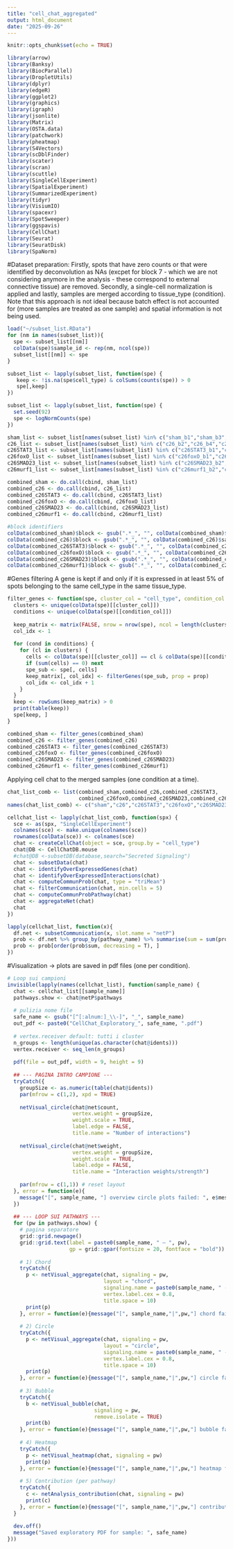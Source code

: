 ```yaml
---
title: "cell_chat_aggregated"
output: html_document
date: "2025-09-26"
---
```


```r
knitr::opts_chunk$set(echo = TRUE)
```

```r
library(arrow)
library(Banksy)
library(BiocParallel)
library(DropletUtils)
library(dplyr)
library(edgeR)
library(ggplot2)
library(graphics)
library(igraph)
library(jsonlite)
library(Matrix)
library(OSTA.data)
library(patchwork)
library(pheatmap)
library(S4Vectors)
library(scDblFinder)
library(scater)
library(scran)
library(scuttle)
library(SingleCellExperiment)
library(SpatialExperiment)
library(SummarizedExperiment)
library(tidyr)
library(VisiumIO)
library(spacexr)
library(SpotSweeper)
library(ggspavis)
library(CellChat)
library(Seurat)
library(SeuratDisk)
library(SpaNorm)
```

#Dataset preparation:
Firstly, spots that have zero counts or that were identified by deconvolution as NAs (excpet for block 7 -
which we are not considering anymore in the analysis - these correspond to external connective tissue)
are removed. Secondly, a single-cell normalization is applied and lastly, samples are merged according to
tissue_type (condition). Note that this approach is not ideal because batch effect is not
accounted for (more samples are treated as one sample) and spatial information is not being used.
```r
load("~/subset_list.RData")
for (nm in names(subset_list)){
  spe <- subset_list[[nm]]
  colData(spe)$sample_id <- rep(nm, ncol(spe))  
  subset_list[[nm]] <- spe
}

subset_list <- lapply(subset_list, function(spe) {
   keep <- !is.na(spe$cell_type) & colSums(counts(spe)) > 0
   spe[,keep]
})

subset_list <- lapply(subset_list, function(spe) {
  set.seed(92)
  spe <- logNormCounts(spe)
})

sham_list <- subset_list[names(subset_list) %in% c("sham_b1","sham_b3","sham_b6")]
c26_list <- subset_list[names(subset_list) %in% c("c26_b2","c26_b4","c26_b6")]
c26STAT3_list <- subset_list[names(subset_list) %in% c("c26STAT3_b1","c26STAT3_b3","c26STAT3_b5")]
c26foxO_list <- subset_list[names(subset_list) %in% c("c26foxO_b1","c26foxO_b4","c26foxO_b6","c26foxO_b9")]
c26SMAD23_list <- subset_list[names(subset_list) %in% c("c26SMAD23_b2","c26SMAD23_b4","c26SMAD23_b5","c26SMAD23_b9")]
c26murf1_list <- subset_list[names(subset_list) %in% c("c26murf1_b2","c26murf1_b3","c26murf1_b","c26murf1_b9")]

combined_sham <- do.call(cbind, sham_list)
combined_c26 <- do.call(cbind, c26_list)
combined_c26STAT3 <- do.call(cbind, c26STAT3_list)
combined_c26foxO <- do.call(cbind, c26foxO_list)
combined_c26SMAD23 <- do.call(cbind, c26SMAD23_list)
combined_c26murf1 <- do.call(cbind, c26murf1_list)

#block identifiers
colData(combined_sham)$block <- gsub(".*_", "", colData(combined_sham)$sample_id)
colData(combined_c26)$block <- gsub(".*_", "", colData(combined_c26)$sample_id)
colData(combined_c26STAT3)$block <- gsub(".*_", "", colData(combined_c26STAT3)$sample_id)
colData(combined_c26foxO)$block <- gsub(".*_", "", colData(combined_c26foxO)$sample_id)
colData(combined_c26SMAD23)$block <- gsub(".*_", "", colData(combined_c26SMAD23)$sample_id)
colData(combined_c26murf1)$block <- gsub(".*_", "", colData(combined_c26murf1)$sample_id)

```

#Genes filtering
A gene is kept if and only if it is expressed in at least 5% of spots belonging to the same
cell_type in the same tissue_type.
```r

filter_genes <- function(spe, cluster_col = "cell_type", condition_col = "tissue_type", prop = 0.05) {
  clusters <- unique(colData(spe)[[cluster_col]])
  conditions <- unique(colData(spe)[[condition_col]])
  
  keep_matrix <- matrix(FALSE, nrow = nrow(spe), ncol = length(clusters) * length(conditions))
  col_idx <- 1
  
  for (cond in conditions) {
    for (cl in clusters) {
      cells <- colData(spe)[[cluster_col]] == cl & colData(spe)[[condition_col]] == cond
      if (sum(cells) == 0) next  
      spe_sub <- spe[, cells]
      keep_matrix[, col_idx] <- filterGenes(spe_sub, prop = prop)
      col_idx <- col_idx + 1
    }
  }
  keep <- rowSums(keep_matrix) > 0
  print(table(keep))
  spe[keep, ]
}

combined_sham <- filter_genes(combined_sham)
combined_c26 <- filter_genes(combined_c26)
combined_c26STAT3 <- filter_genes(combined_c26STAT3)
combined_c26foxO <- filter_genes(combined_c26foxO)
combined_c26SMAD23 <- filter_genes(combined_c26SMAD23)
combined_c26murf1 <- filter_genes(combined_c26murf1)

```

Applying cell chat to the merged samples (one condition at a time).
```r
chat_list_comb <- list(combined_sham,combined_c26,combined_c26STAT3,
                       combined_c26foxO,combined_c26SMAD23,combined_c26murf1)
names(chat_list_comb) <- c("sham","c26","c26STAT3","c26foxO","c26SMAD23","c26murf1")

cellchat_list <- lapply(chat_list_comb, function(spx) {
  sce <- as(spx, "SingleCellExperiment")
  colnames(sce) <- make.unique(colnames(sce))
  rownames(colData(sce)) <- colnames(sce)
  chat <- createCellChat(object = sce, group.by = "cell_type")
  chat@DB <- CellChatDB.mouse
  #chat@DB <-subsetDB(database,search="Secreted Signaling")
  chat <- subsetData(chat)
  chat <- identifyOverExpressedGenes(chat)
  chat <- identifyOverExpressedInteractions(chat)
  chat <- computeCommunProb(chat, type = "triMean")
  chat <- filterCommunication(chat, min.cells = 5)
  chat <- computeCommunProbPathway(chat)
  chat <- aggregateNet(chat)
  chat
})

lapply(cellchat_list, function(x){
  df.net <- subsetCommunication(x, slot.name = "netP")
  prob <- df.net %>% group_by(pathway_name) %>% summarise(sum = sum(prob))
  prob <- prob[order(prob$sum, decreasing = T), ]
})

```

#Visualization -> plots are saved in pdf files (one per condition).
```r
# Loop sui campioni
invisible(lapply(names(cellchat_list), function(sample_name) {
  chat <- cellchat_list[[sample_name]]
  pathways.show <- chat@netP$pathways
  
  # pulizia nome file
  safe_name <- gsub("[^[:alnum:]_\\-]", "_", sample_name)
  out_pdf <- paste0("CellChat_Exploratory_", safe_name, ".pdf")
  
  # vertex.receiver default: tutti i cluster
  n_groups <- length(unique(as.character(chat@idents)))
  vertex.receiver <- seq_len(n_groups)
  
  pdf(file = out_pdf, width = 9, height = 9)
  
  ## --- PAGINA INTRO CAMPIONE ---
  tryCatch({
    groupSize <- as.numeric(table(chat@idents))
    par(mfrow = c(1,2), xpd = TRUE)
    
    netVisual_circle(chat@net$count,
                     vertex.weight = groupSize,
                     weight.scale = TRUE,
                     label.edge = FALSE,
                     title.name = "Number of interactions")
    
    netVisual_circle(chat@net$weight,
                     vertex.weight = groupSize,
                     weight.scale = TRUE,
                     label.edge = FALSE,
                     title.name = "Interaction weights/strength")
    
    par(mfrow = c(1,1)) # reset layout
  }, error = function(e){
    message("[", sample_name, "] overview circle plots failed: ", e$message)
  })
  
  ## --- LOOP SUI PATHWAYS ---
  for (pw in pathways.show) {
    # pagina separatore
    grid::grid.newpage()
    grid::grid.text(label = paste0(sample_name, " — ", pw),
                    gp = grid::gpar(fontsize = 20, fontface = "bold"))
    
    # 1) Chord
    tryCatch({
      p <- netVisual_aggregate(chat, signaling = pw,
                               layout = "chord",
                               signaling.name = paste0(sample_name, " - ", pw),
                               vertex.label.cex = 0.8,
                               title.space = 10)
      print(p)
    }, error = function(e){message("[", sample_name,"|",pw,"] chord failed: ", e$message)})
    
    # 2) Circle
    tryCatch({
      p <- netVisual_aggregate(chat, signaling = pw,
                               layout = "circle",
                               signaling.name = paste0(sample_name, " - ", pw),
                               vertex.label.cex = 0.8,
                               title.space = 10)
      print(p)
    }, error = function(e){message("[", sample_name,"|",pw,"] circle failed: ", e$message)})
    
    # 3) Bubble
    tryCatch({
      b <- netVisual_bubble(chat,
                            signaling = pw,
                            remove.isolate = TRUE)
      print(b)
    }, error = function(e){message("[", sample_name,"|",pw,"] bubble failed: ", e$message)})
    
    # 4) Heatmap
    tryCatch({
      p <- netVisual_heatmap(chat, signaling = pw)
      print(p)
    }, error = function(e){message("[", sample_name,"|",pw,"] heatmap failed: ", e$message)})
    
    # 5) Contribution (per pathway)
    tryCatch({
      c <- netAnalysis_contribution(chat, signaling = pw)
      print(c)
    }, error = function(e){message("[", sample_name,"|",pw,"] contribution failed: ", e$message)})
  }
  
  dev.off()
  message("Saved exploratory PDF for sample: ", safe_name)
}))

```


